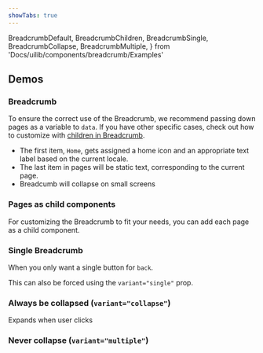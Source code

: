 ```yaml
---
showTabs: true
---
```


  BreadcrumbDefault,
  BreadcrumbChildren,
  BreadcrumbSingle,
  BreadcrumbCollapse,
  BreadcrumbMultiple,
} from 'Docs/uilib/components/breadcrumb/Examples'

## Demos

### Breadcrumb

To ensure the correct use of the Breadcrumb, we recommend passing down pages as a variable to `data`. If you have other specific cases, check out how to customize with [children in Breadcrumb](/uilib/components/breadcrumb/#pages-as-child-components).

<BreadcrumbDefault />

- The first item, `Home`, gets assigned a home icon and an appropriate text label based on the current locale.
- The last item in pages will be static text, corresponding to the current page.
- Breadcumb will collapse on small screens

### Pages as child components

For customizing the Breadcrumb to fit your needs, you can add each page as a child component.

<BreadcrumbChildren />

### Single Breadcrumb

When you only want a single button for `back`.

<BreadcrumbSingle />

This can also be forced using the `variant="single"` prop.

### Always be collapsed (`variant="collapse"`)

Expands when user clicks

<BreadcrumbCollapse />

### Never collapse (`variant="multiple"`)

<BreadcrumbMultiple />
